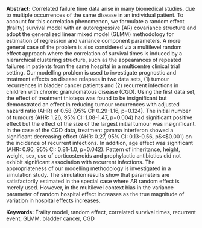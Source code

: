 <span>**Abstract:**</span> Correlated failure time data arise in many
biomedical studies, due to multiple occurrences of the same disease in
an individual patient. To account for this correlation phenomenon, we
formulate a random effect (frailty) survival model with an
autoregressive (AR) covariance structure and adopt the generalized
linear mixed model (GLMM) methodology for estimation of regression and
variance component parameters. A more general case of the problem is
also considered via a multilevel random effect approach where the
correlation of survival times is induced by a hierarchical clustering
structure, such as the appearances of repeated failures in patients from
the same hospital in a multicentre clinical trial setting. Our modelling
problem is used to investigate prognostic and treatment effects on
disease relapses in two data sets, (1) tumour recurrences in bladder
cancer patients and (2) recurrent infections in children with chronic
granulomatous disease (CGD). Using the first data set, the effect of
treatment thiotepa was found to be insignificant but demonstrated an
effect in reducing tumour recurrences with adjusted hazard ratio (AHR)
of 0.58 (95% CI: 0.29-1.16, p=0.124). The initial number of tumours
(AHR: 1.26, 95% CI: 1.08-1.47, p=0.004) had significant positive effect
but the effect of the size of the largest initial tumour was
insignificant. In the case of the CGD data, treatment gamma interferon
showed a significant decreasing effect (AHR: 0.27, 95% CI: 0.13-0.56,
p$<$0.001) on the incidence of recurrent infections. In addition, age
effect was significant (AHR: 0.90, 95% CI: 0.81-1.0, p=0.042). Pattern
of inheritance, height, weight, sex, use of corticosteroids and
prophylactic antibiotics did not exhibit significant association with
recurrent infections. The appropriateness of our modelling methodology
is investigated in a simulation study. The simulation results show that
parameters are satisfactorily estimated in the special case where AR
random effect is merely used. However, in the multilevel context bias in
the variance parameter of random hospital effect increases as the true
magnitude of variation in hospital effects increases.

<span>**Keywords:**</span> Frailty model, random effect, correlated
survival times, recurrent event, GLMM, bladder cancer, CGD

